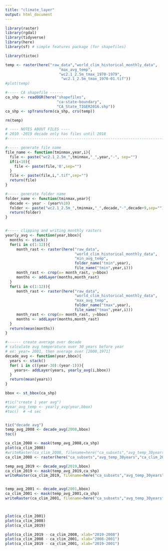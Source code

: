 ```yaml
---
title: "climate_layer"
output: html_document
---
```

```r
library(raster)
library(rgdal)
library(tidyverse)
library(here)
library(sf) # simple features package (for shapefiles)

library(tictoc)
```


```r
temp <- raster(here("raw_data","world_clim_historical_monthly_data",
                        "max_avg_temp",
                        "wc2.1_2.5m_tmax_1970-1979",
                         "wc2.1_2.5m_tmax_1970-01.tif"))
#plot(temp)

#----- CA shapefile ------
ca_shp <- readOGR(here("shapefiles",
                       "ca-state-boundary",
                       "CA_State_TIGER2016.shp"))
ca_shp <- spTransform(ca_shp, crs(temp))

rm(temp)
```


```r
# ---- NOTES ABOUT FILES ----
# 2010 -2019 decade only has files until 2018
#------------------------------------------------------------------------------

#----- generate file name
file_name <- function(tminmax,year,i){
  file <- paste("wc2.1_2.5m_",tminmax,"_",year,"-", sep="")
  if(i<10){
    file <- paste(file,'0',sep="")
  }
  file <- paste(file,i,".tif",sep="")
  return(file)
}

#----- generate folder name
folder_name <- function(tminmax,year){
  decade <- year - (year%%10)
  folder <- paste("wc2.1_2.5m_",tminmax,"_",decade,"-",decade+9,sep="")
  return(folder)
}


#----- clipping and writing monthly rasters
yearly_avg <- function(year,bbox){
  months <- stack()
  for(i in c(1:12)){
     month_rast <- raster(here("raw_data",
                               "world_clim_historical_monthly_data",
                               "min_avg_temp",
                               folder_name("tmin",year),
                               file_name("tmin",year,i)))
     month_rast <- crop(x= month_rast, y=bbox)
     months <- addLayer(months,month_rast)
  }
  for(i in c(1:12)){
     month_rast <- raster(here("raw_data",
                               "world_clim_historical_monthly_data",
                               "max_avg_temp",
                               folder_name("tmax",year),
                               file_name("tmax",year,i)))
     month_rast <- crop(x= month_rast, y=bbox)
     months <- addLayer(months,month_rast)
  }
  return(mean(months))
}

#------ create average over decade
# calculate avg temperature over 30 years before year
# ex: year= 2001, then average over [2000,1971]
decade_avg <- function(year,bbox){
  years <- stack()
  for( i in c((year-30):(year-1))){
    years<- addLayer(years, yearly_avg(i,bbox))
  }
  return(mean(years))
}


```


```r
bbox <- st_bbox(ca_shp)

#tic("create 1 year avg")
#year_avg_temp <- yearly_avg(year,bbox)
#toc()  # ~4 sec


tic("decade avg")
temp_avg_2008 <- decade_avg(2008,bbox)
toc()

ca_clim_2008 <- mask(temp_avg_2008,ca_shp)
plot(ca_clim_2008)
#writeRaster(ca_clim_2008, filename=here("ca_subsets","avg_temp_30years","ca_clim_2008.tif"))
ca_clim_2008 <- raster(here("ca_subsets","avg_temp_30years","ca_clim_2008.tif"))

temp_avg_2019 <- decade_avg(2019,bbox)
ca_clim_2019 <- mask(temp_avg_2019,ca_shp)
writeRaster(ca_clim_2019, filename=here("ca_subsets","avg_temp_30years","ca_clim_2019.tif"))


temp_avg_2001 <- decade_avg(2001,bbox)
ca_clim_2001 <- mask(temp_avg_2001,ca_shp)
writeRaster(ca_clim_2001, filename=here("ca_subsets","avg_temp_30years","ca_clim_2001.tif"))



plot(ca_clim_2001)
plot(ca_clim_2008)
plot(ca_clim_2019)

```

```r
plot(ca_clim_2019 - ca_clim_2008, xlab="2019-2008")
plot(ca_clim_2008 - ca_clim_2001, xlab="2008-2001")
plot(ca_clim_2019 - ca_clim_2001, xlab="2019-2001")
```

```r

```


